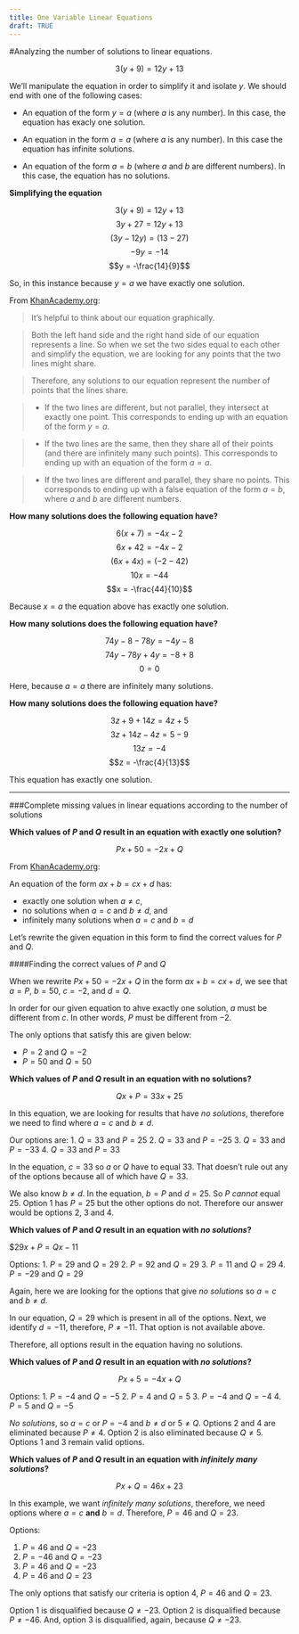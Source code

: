 ```yaml
---
title: One Variable Linear Equations
draft: TRUE
---
```


#Analyzing the number of solutions to linear equations.

$$3\left(y + 9\right) = 12y + 13$$

We'll manipulate the equation in order to simplify it and isolate $y$. We should end with one of the following cases:

* An equation of the form $y = a$ (where $a$ is any number). In this case, the equation has exacly one solution.

* An equation in the form $a = a$ (where $a$ is any number). In this case the equation has infinite solutions.

* An equation of the form $a = b$ (where $a$ and $b$ are different numbers). In this case, the equation has no solutions. 

**Simplifying the equation**

$$3\left(y + 9\right) = 12y + 13$$
$$3y + 27 = 12y + 13$$
$$\left(3y - 12y\right) = \left(13 - 27\right)$$
$$-9y = -14$$
$$y = -\frac{14}{9}$$

So, in this instance because $y = a$ we have exactly one solution.

From [KhanAcademy.org](https://www.khanacademy.org/math/algebra/one-variable-linear-equations/alg1-number-of-solutions-to-linear-equations/e/solutions-to-linear-equations):

> It's helpful to think about our equation graphically. 

> Both the left hand side and the right hand side of our equation represents a line. So when we set the two sides equal to each other and simplify the equation, we are looking for any points that the two lines might share. 

> Therefore, any solutions to our equation represent the number of points that the lines share.

> * If the two lines are different, but not parallel, they intersect at exactly one point. This corresponds to ending up with an equation of the form $y = a$.

> * If the two lines are the same, then they share all of their points (and there are infinitely many such points). This corresponds to ending up with an equation of the form $a = a$.

> * If the two lines are different and parallel, they share no points. This corresponds to ending up with a false equation of the form $a = b$, where $a$ and $b$ are different numbers.

**How many solutions does the following equation have?**

$$6\left(x + 7\right) = -4x - 2$$
$$6x + 42 = -4x - 2$$
$$\left(6x + 4x\right) = \left(-2 - 42\right)$$
$$10x = -44$$
$$x = -\frac{44}{10}$$

Because $x = a$ the equation above has exactly one solution.

**How many solutions does the following equation have?**

$$74y - 8 - 78y = -4y - 8$$
$$74y - 78y + 4y = -8 + 8$$
$$0  = 0$$

Here, because $a = a$ there are infinitely many solutions.

**How many solutions does the following equation have?**

$$3z + 9 + 14z = 4z + 5$$
$$3z + 14z - 4z = 5 - 9$$
$$13z = -4$$
$$z = -\frac{4}{13}$$

This equation has exactly one solution.

---

###Complete missing values in linear equations according to the number of solutions

**Which values of $P$ and $Q$ result in an equation with exactly one solution?**

$$Px + 50 = -2x + Q$$

From [KhanAcademy.org](https://www.khanacademy.org/math/algebra/one-variable-linear-equations/alg1-number-of-solutions-to-linear-equations/e/complete-equations-according-to-solutions):

An equation of the form $ax + b = cx + d$ has:

* exactly one solution when $a \neq c$, 
* no solutions when $a = c$ and $b \neq d$, and 
* infinitely many solutions when $a = c$ and $b = d$

Let's rewrite the given equation in this form to find the correct values for $P$ and $Q$.

####Finding the correct values of $P$ and $Q$

When we rewrite $Px + 50 = -2x + Q$ in the form $ax + b = cx + d$, we see that $a = P$, $b = 50$, $c = -2$, and $d = Q$.

In order for our given equation to ahve exactly one solution, $a$ must be different from $c$. In other words, $P$ must be different from $-2$.

The only options that satisfy this are given below:

* $P = 2$ and $Q = -2$
* $P = 50$ and $Q = 50$

**Which values of $P$ and $Q$ result in an equation with no solutions?**

$$Qx + P = 33x + 25$$

In this equation, we are looking for results that have *no solutions*, therefore we need to find where $a = c$ and $b \neq d$. 

Our options are:
1. $Q = 33$ and $P = 25$
2. $Q = 33$ and $P = -25$
3. $Q = 33$ and $P = -33$
4. $Q = 33$ and $P = 33$

In the equation, $c = 33$ so $a$ or $Q$ have to equal 33. That doesn't rule out any of the options because all of which have $Q = 33$.

We also know $b \neq d$. In the equation, $b = P$ and $d = 25$. So $P$ *cannot* equal $25$. Option 1 has $P = 25$ but the other options do not. Therefore our answer would be options 2, 3 and 4.

**Which values of $P$ and $Q$ result in an equation with *no solutions*?**

$$29x + P = Qx - 11$

Options:
1. $P = 29$ and $Q = 29$
2. $P = 92$ and $Q = 29$
3. $P = 11$ and $Q = 29$
4. $P = -29$ and $Q = 29$

Again, here we are looking for the options that give *no solutions* so $a = c$ and $b \neq d$. 

In our equation, $Q = 29$ which is present in all of the options. Next, we identify $d = -11$, therefore, $P \neq -11$. That option is not available above. 

Therefore, all options result in the equation having no solutions.

**Which values of $P$ and $Q$ result in an equation with *no solutions*?**

$$Px + 5 = -4x + Q$$

Options:
1. $P = -4$ and $Q = -5$
2. $P = 4$ and $Q = 5$
3. $P = -4$ and $Q = -4$
4. $P = 5$ and $Q = -5$

*No solutions*, so $a = c$ or $P = -4$ and $b \neq d$ or $5 \neq Q$. Options 2 and 4 are eliminated because $P \neq 4$. Option 2 is also eliminated because $Q \neq 5$. Options 1 and 3 remain valid options.

**Which values of $P$ and $Q$ result in an equation with *infinitely many solutions*?**

$$Px + Q = 46x + 23$$

In this example, we want *infinitely many solutions*, therefore, we need options where $a = c$ **and** $b = d$. Therefore, $P = 46$ and $Q = 23$.

Options:

1. $P = 46$ and $Q = -23$
2. $P = -46$ and $Q = -23$
3. $P = 46$ and $Q = -23$
4. $P = 46$ and $Q = 23$

The only options that satisfy our criteria is option 4, $P = 46$ and $Q = 23$. 

Option 1 is disqualified because $Q \neq -23$. Option 2 is disqualified because $P \neq -46$. And, option 3 is disqualified, again, because $Q \neq -23$. 

